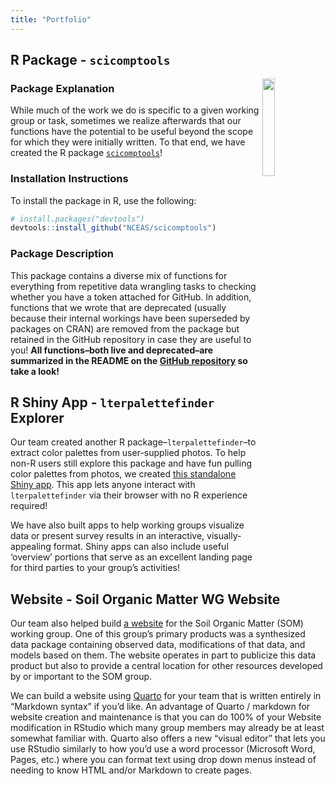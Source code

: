 ```yaml
---
title: "Portfolio"
---
```


## R Package - `scicomptools`

<img src = "images/scicomptools_hex.png" align = "right" width = "20%" />

### Package Explanation

While much of the work we do is specific to a given working group or task, sometimes we realize afterwards that our functions have the potential to be useful beyond the scope for which they were initially written. To that end, we have created the R package [`scicomptools`](https://github.com/NCEAS/scicomptools#readme)!

### Installation Instructions

To install the package in R, use the following:

```r
# install.packages("devtools")
devtools::install_github("NCEAS/scicomptools")
```

### Package Description

This package contains a diverse mix of functions for everything from repetitive data wrangling tasks to checking whether you have a token attached for GitHub. In addition, functions that we wrote that are deprecated (usually because their internal workings have been superseded by packages on CRAN) are removed from the package but retained in the GitHub repository in case they are useful to you! **All functions--both live and deprecated--are summarized in the README on the [GitHub repository](https://github.com/NCEAS/scicomptools) so take a look!**

## R Shiny App - `lterpalettefinder` Explorer

Our team created another R package--`lterpalettefinder`--to extract color palettes from user-supplied photos. To help non-R users still explore this package and have fun pulling color palettes from photos, we created [this standalone Shiny app](https://cosima.nceas.ucsb.edu/lterpalettefinder-shiny/). This app lets anyone interact with `lterpalettefinder` via their browser with no R experience required!

We have also built apps to help working groups visualize data or present survey results in an interactive, visually-appealing format. Shiny apps can also include useful 'overview' portions that serve as an excellent landing page for third parties to your group's activities!

## Website - Soil Organic Matter WG Website

Our team also helped build [a website](https://lter.github.io/som-website/index.html) for the Soil Organic Matter (SOM) working group. One of this group's primary products was a synthesized data package containing observed data, modifications of that data, and models based on them. The website operates in part to publicize this data product but also to provide a central location for other resources developed by or important to the SOM group.

We can build a website using [Quarto](https://quarto.org/) for your team that is written entirely in "Markdown syntax" if you'd like. An advantage of Quarto / markdown for website creation and maintenance is that you can do 100% of your Website modification in RStudio which many group members may already be at least somewhat familiar with. Quarto also offers a new "visual editor" that lets you use RStudio similarly to how you'd use a word processor (Microsoft Word, Pages, etc.) where you can format text using drop down menus instead of needing to know HTML and/or Markdown to create pages.
